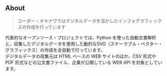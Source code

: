 ## About

> コーダー・オキナワではデジタルデータを活かしたインフォグラフィックスの作成を行っています

代表的なオープンソース・プロジェクトでは、Python を使った自動文書解析と、収集したデジタルデータを使用した動的なSVG（スケーラブル・ベクター・グラフィックス）の作成を全自動で行っています。  
デジタルデータの収集元は HTML ベースの WEB サイトのほか、CSV 形式や PDF 形式などの公文書ファイル、企業が公開している WEB API を対象としています。  
